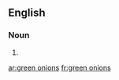 
==English==

===Noun===
{{head|en|plural}}

# {{plural of|green onion|lang=en}}

[[ar:green onions]]
[[fr:green onions]]